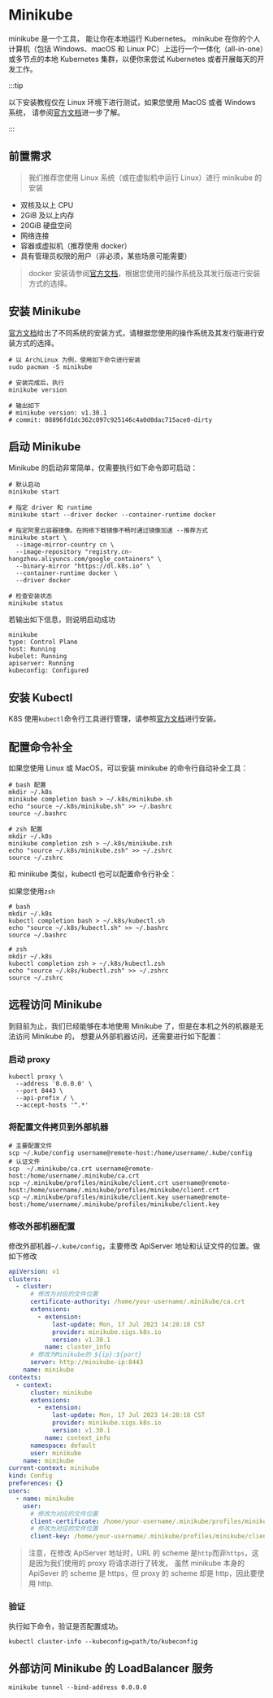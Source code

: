 # Minikube

minikube 是一个工具， 能让你在本地运行 Kubernetes。
minikube 在你的个人计算机（包括 Windows、macOS 和 Linux PC）上运行一个一体化（all-in-one）或多节点的本地 Kubernetes 集群，以便你来尝试 Kubernetes 或者开展每天的开发工作。

:::tip

以下安装教程仅在 Linux 环境下进行测试，如果您使用 MacOS 或者 Windows 系统，
请参阅[官方文档](https://minikube.sigs.k8s.io/docs/start/)进一步了解。

:::

## 前置需求

> 我们推荐您使用 Linux 系统（或在虚拟机中运行 Linux）进行 minikube 的安装

- 双核及以上 CPU
- 2GiB 及以上内存
- 20GiB 硬盘空间
- 网络连接
- 容器或虚拟机（推荐使用 docker）
- 具有管理员权限的用户（非必须，某些场景可能需要）

> docker 安装请参阅[官方文档](https://docs.docker.com/desktop/)，根据您使用的操作系统及其发行版进行安装方式的选择。

## 安装 Minikube

[官方文档](https://minikube.sigs.k8s.io/docs/start/)给出了不同系统的安装方式，请根据您使用的操作系统及其发行版进行安装方式的选择。

```shell
# 以 ArchLinux 为例，使用如下命令进行安装
sudo pacman -S minikube

# 安装完成后，执行
minikube version

# 输出如下
# minikube version: v1.30.1
# commit: 08896fd1dc362c097c925146c4a0d0dac715ace0-dirty
```

## 启动 Minikube

Minikube 的启动非常简单，仅需要执行如下命令即可启动：

```shell
# 默认启动
minikube start

# 指定 driver 和 runtime
minikube start --driver docker --container-runtime docker
  
# 指定阿里云容器镜像。在网络下载镜像不畅时通过镜像加速 --推荐方式
minikube start \
  --image-mirror-country cn \
  --image-repository "registry.cn-hangzhou.aliyuncs.com/google_containers" \
  --binary-mirror "https://dl.k8s.io" \
  --container-runtime docker \
  --driver docker
  
# 检查安装状态
minikube status
```

若输出如下信息，则说明启动成功

```text
minikube
type: Control Plane
host: Running
kubelet: Running
apiserver: Running
kubeconfig: Configured
```

## 安装 Kubectl

K8S 使用`kubectl`命令行工具进行管理，请参照[官方文档](https://kubernetes.io/zh-cn/docs/tasks/tools/)进行安装。

## 配置命令补全

如果您使用 Linux 或 MacOS，可以安装 minikube 的命令行自动补全工具：

```shell
# bash 配置
mkdir ~/.k8s
minikube completion bash > ~/.k8s/minikube.sh
echo "source ~/.k8s/minikube.sh" >> ~/.bashrc
source ~/.bashrc

# zsh 配置
mkdir ~/.k8s
minikube completion zsh > ~/.k8s/minikube.zsh
echo "source ~/.k8s/minikube.zsh" >> ~/.zshrc
source ~/.zshrc
```

和 minikube 类似，kubectl 也可以配置命令行补全：

如果您使用`zsh`

```shell
# bash
mkdir ~/.k8s
kubectl completion bash > ~/.k8s/kubectl.sh
echo "source ~/.k8s/kubectl.sh" >> ~/.bashrc
source ~/.bashrc

# zsh
mkdir ~/.k8s
kubectl completion zsh > ~/.k8s/kubectl.zsh
echo "source ~/.k8s/kubectl.zsh" >> ~/.zshrc
source ~/.zshrc
```

## 远程访问 Minikube

到目前为止，我们已经能够在本地使用 Minikube 了，但是在本机之外的机器是无法访问 Minikube 的，
想要从外部机器访问，还需要进行如下配置：

### 启动 proxy

```shell
kubectl proxy \
  --address '0.0.0.0' \
  --port 8443 \
  --api-prefix / \
  --accept-hosts '^.*'
```

### 将配置文件拷贝到外部机器

```shell
# 主要配置文件
scp ~/.kube/config username@remote-host:/home/username/.kube/config
# 认证文件
scp  ~/.minikube/ca.crt username@remote-host:/home/username/.minikube/ca.crt
scp ~/.minikube/profiles/minikube/client.crt username@remote-host:/home/username/.minikube/profiles/minikube/client.crt
scp ~/.minikube/profiles/minikube/client.key username@remote-host:/home/username/.minikube/profiles/minikube/client.key
```

### 修改外部机器配置

修改外部机器`~/.kube/config`，主要修改 ApiServer 地址和认证文件的位置。做如下修改

```yaml
apiVersion: v1
clusters:
  - cluster:
      # 修改为对应的文件位置
      certificate-authority: /home/your-username/.minikube/ca.crt
      extensions:
        - extension:
            last-update: Mon, 17 Jul 2023 14:28:18 CST
            provider: minikube.sigs.k8s.io
            version: v1.30.1
          name: cluster_info
      # 修改为Minikube的 ${ip}:${port}
      server: http://minikube-ip:8443
    name: minikube
contexts:
  - context:
      cluster: minikube
      extensions:
        - extension:
            last-update: Mon, 17 Jul 2023 14:28:18 CST
            provider: minikube.sigs.k8s.io
            version: v1.30.1
          name: context_info
      namespace: default
      user: minikube
    name: minikube
current-context: minikube
kind: Config
preferences: {}
users:
  - name: minikube
    user:
      # 修改为对应的文件位置
      client-certificate: /home/your-username/.minikube/profiles/minikube/client.crt
      # 修改为对应的文件位置
      client-key: /home/your-username/.minikube/profiles/minikube/client.key
```

> 注意，在修改 ApiServer 地址时，URL 的 scheme 是`http`而非`https`，这是因为我们使用的 proxy 将请求进行了转发。
> 虽然 minikube 本身的 ApiSever 的 scheme 是 https，但 proxy 的 scheme 却是 http，因此要使用 http.

### 验证

执行如下命令，验证是否配置成功。

```shell
kubectl cluster-info --kubeconfig=path/to/kubeconfig
```

## 外部访问 Minikube 的 LoadBalancer 服务

```shell
minikube tunnel --bind-address 0.0.0.0
```